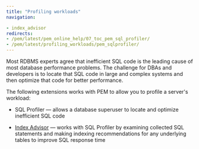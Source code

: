 ```yaml
---
title: "Profiling workloads"
navigation:

- index_advisor
redirects:
- /pem/latest/pem_online_help/07_toc_pem_sql_profiler/
- /pem/latest/profiling_workloads/pem_sqlprofiler/
---
```


Most RDBMS experts agree that inefficient SQL code is the leading cause of most database performance problems. The challenge for DBAs and developers is to locate that SQL code in large and complex systems and then optimize that code for better performance.

The following extensions works with PEM to allow you to profile a server's workload:

- SQL Profiler &mdash; allows a database superuser to locate and optimize inefficient SQL code 

- [Index Advisor](index_advisor) &mdash; works with SQL Profiler by examining collected SQL statements and making indexing recommendations for any underlying tables to improve SQL response time